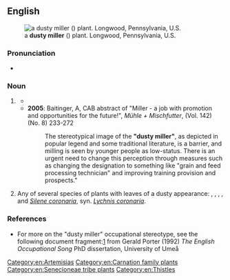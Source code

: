 ==English==
{{wikipedia}}
[[Image:Jacobaea_maritima_'Cirrus'_Leaves.jpg|thumb|a '''dusty miller''' ({{taxlink|Jacobaea maritima|species|ver=200629}}) plant. Longwood, Pennsylvania, U.S.]]

===Pronunciation===
* {{audio|en|en-au-dusty miller.ogg|Audio (AU)}}

===Noun===
{{en-noun}}

# {{lb|en|idiomatic}} {{n-g|A formulaic phrase for a [[miller]], related to the dust generated in the milling process.}}
#* {{quote-text|en|year=1829|author=Robert Chambers|title=The Scottish Songs|page=539|passage=Hey, the '''dusty miller''', / And his dusty coat! / He will win a shilling, / Ere he spend a groat. / Dusty was the coat, / Dusty was the colour; / Dusty was the kiss, / That I gat frae the miller.}}
#* '''2005''': Baitinger, A, CAB abstract of "Miller - a job with promotion and opportunities for the future!", ''Mühle + Mischfutter'', (Vol. 142) (No. 8) 233-272
#*: The stereotypical image of the '''"dusty miller"''', as depicted in popular legend and some traditional literature, is a barrier, and milling is seen by younger people as low-status. There is an urgent need to change this perception through measures such as changing the designation to something like "grain and feed processing technician" and improving training provision and prospects."
# Any of several species of plants with leaves of a dusty appearance: {{taxlink|Centaurea cineraria|species}}, {{taxlink|Jacobaea maritima|species}}, {{taxlink|Artemisia stelleriana|species}}, {{taxlink|Spyridium parvifolium|species|ver=200703}}, and ''[[Silene coronaria]]'', syn. ''[[Lychnis coronaria]]''.

===References===
* For more on the "dusty miller" occupational stereotype, see the following document fragment:[https://web.archive.org/web/20051109184446/http://www.uwasa.fi/hut/english/occupation_as_metaphor.rtf] from Gerald Porter (1992) ''The English Occupational Song'' PhD dissertation, University of Umeå

[[Category:en:Artemisias]]
[[Category:en:Carnation family plants]]
[[Category:en:Senecioneae tribe plants]]
[[Category:en:Thistles]]